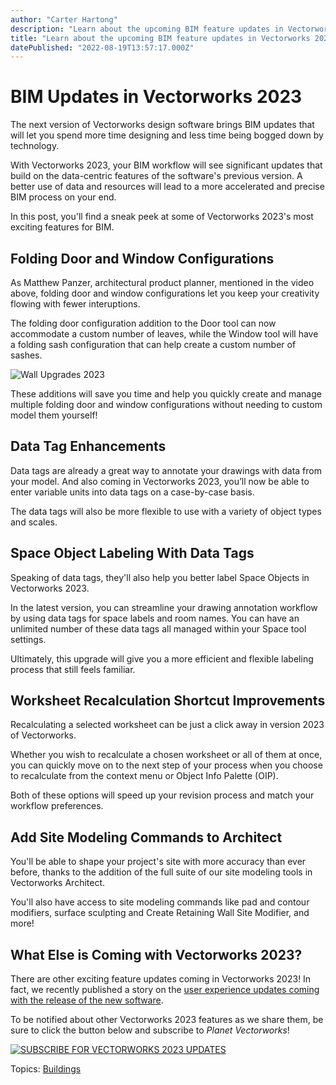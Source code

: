 ```yaml
---
author: "Carter Hartong"
description: "Learn about the upcoming BIM feature updates in Vectorworks 2023."
title: "Learn about the upcoming BIM feature updates in Vectorworks 2023." 
datePublished: "2022-08-19T13:57:17.000Z"
---
```

# BIM Updates in Vectorworks 2023

The next version of Vectorworks design software brings BIM updates that will let you spend more time designing and less time being bogged down by technology. 

With Vectorworks 2023, your BIM workflow will see significant updates that build on the data-centric features of the software's previous version. A better use of data and resources will lead to a more accelerated and precise BIM process on your end. 

In this post, you'll find a sneak peek at some of Vectorworks 2023's most exciting features for BIM. 

## Folding Door and Window Configurations

As Matthew Panzer, architectural product planner, mentioned in the video above, folding door and window configurations let you keep your creativity flowing with fewer interuptions. 

The folding door configuration addition to the Door tool can now accommodate a custom number of leaves, while the Window tool will have a folding sash configuration that can help create a custom number of sashes.

![Wall Upgrades 2023](https://blog.vectorworks.net/hs-fs/hubfs/Blog%20Images/220818_BIM%20Launch%20Preview/Wall%20Upgrades%202023.png?width=400&name=Wall%20Upgrades%202023.png)

These additions will save you time and help you quickly create and manage multiple folding door and window configurations without needing to custom model them yourself!

## Data Tag Enhancements

Data tags are already a great way to annotate your drawings with data from your model. And also coming in Vectorworks 2023, you’ll now be able to enter variable units into data tags on a case-by-case basis. 

The data tags will also be more flexible to use with a variety of object types and scales.

## Space Object Labeling With Data Tags

Speaking of data tags, they'll also help you better label Space Objects in Vectorworks 2023.

In the latest version, you can streamline your drawing annotation workflow by using data tags for space labels and room names. You can have an unlimited number of these data tags all managed within your Space tool settings.

Ultimately, this upgrade will give you a more efficient and flexible labeling process that still feels familiar.

## Worksheet Recalculation Shortcut Improvements

Recalculating a selected worksheet can be just a click away in version 2023 of Vectorworks.

Whether you wish to recalculate a chosen worksheet or all of them at once, you can quickly move on to the next step of your process when you choose to recalculate from the context menu or Object Info Palette (OIP). 

Both of these options will speed up your revision process and match your workflow preferences. 

## Add Site Modeling Commands to Architect

You'll be able to shape your project's site with more accuracy than ever before, thanks to the addition of the full suite of our site modeling tools in Vectorworks Architect. 

You'll also have access to site modeling commands like pad and contour modifiers, surface sculpting and Create Retaining Wall Site Modifier, and more!

## What Else is Coming with Vectorworks 2023?

There are other exciting feature updates coming in Vectorworks 2023! In fact, we recently published a story on the [user experience updates coming with the release of the new software](../../../net/vectorworks/blog/sneak-peek-user-experience-updates-in-vectorworks-2023.html). 

To be notified about other Vectorworks 2023 features as we share them, be sure to click the button below and subscribe to _Planet Vectorworks_!

[![SUBSCRIBE FOR VECTORWORKS 2023 UPDATES](https://no-cache.hubspot.com/cta/default/3018241/7fac1a1e-9f0d-494d-8e87-ff9537016edb.png)](https://cta-redirect.hubspot.com/cta/redirect/3018241/7fac1a1e-9f0d-494d-8e87-ff9537016edb) 

 Topics: [Buildings](https://blog.vectorworks.net/topic/buildings) 

 
